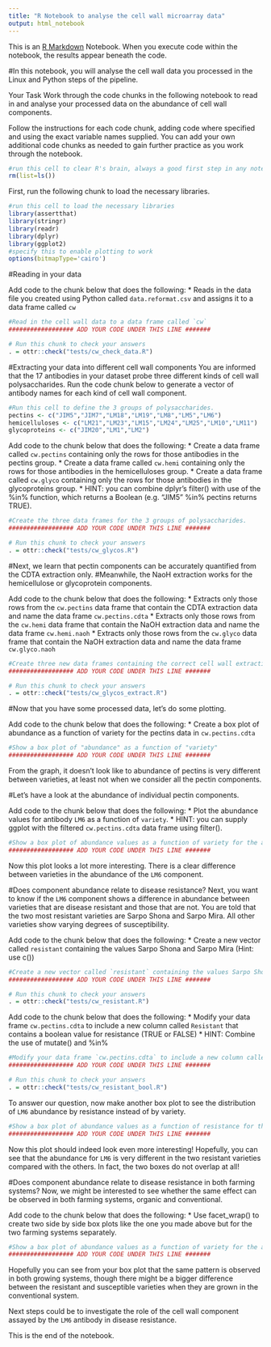 ---
title: "R Notebook to analyse the cell wall microarray data"
output: html_notebook
---

This is an [R Markdown](http://rmarkdown.rstudio.com) Notebook. 
When you execute code within the notebook, the results appear beneath the code. 

#In this notebook, you will analyse the cell wall data you processed in the Linux and Python steps of the pipeline.

Your Task
Work through the code chunks in the following notebook to read in and analyse your processed data on the abundance of cell wall components.

Follow the instructions for each code chunk, adding code where specified and using the exact variable names supplied. 
You can add your own additional code chunks as needed to gain further practice as you work through the notebook.

```{r}
#run this cell to clear R's brain, always a good first step in any notebook you write
rm(list=ls())
```

First, run the following chunk to load the necessary libraries.

```{r}
#run this cell to load the necessary libraries
library(assertthat)
library(stringr)
library(readr)
library(dplyr)
library(ggplot2)
#specify this to enable plotting to work
options(bitmapType='cairo')
```

#Reading in your data

Add code to the chunk below that does the following:
* Reads in the data file you created using Python called `data.reformat.csv` and assigns it to a data frame called `cw`
```{r}
#Read in the cell wall data to a data frame called `cw`
################## ADD YOUR CODE UNDER THIS LINE #######

```

```{r}
# Run this chunk to check your answers
. = ottr::check("tests/cw_check_data.R")
```

#Extracting your data into different cell wall components
You are informed that the 17 antibodies in your dataset probe three different kinds of cell wall polysaccharides.
Run the code chunk below to generate a vector of antibody names for each kind of cell wall component.

```{r}
#Run this cell to define the 3 groups of polysaccharides.
pectins <- c("JIM5","JIM7","LM18","LM19","LM8","LM5","LM6")
hemicelluloses <- c("LM21","LM23","LM15","LM24","LM25","LM10","LM11")
glycoproteins <- c("JIM20","LM1","LM2")
```

Add code to the chunk below that does the following:
* Create a data frame called `cw.pectins` containing only the rows for those antibodies in the pectins group.
* Create a data frame called `cw.hemi` containing only the rows for those antibodies in the hemicelluloses group.
* Create a data frame called `cw.glyco` containing only the rows for those antibodies in the glycoproteins group.
* HINT: you can combine dplyr's filter() with use of the %in% function, which returns a Boolean (e.g. "JIM5" %in% pectins returns TRUE).

```{r}
#Create the three data frames for the 3 groups of polysaccharides.
################## ADD YOUR CODE UNDER THIS LINE #######

```

```{r}
# Run this chunk to check your answers
. = ottr::check("tests/cw_glycos.R")
```

#Next, we learn that pectin components can be accurately quantified from the CDTA extraction only.
#Meanwhile, the NaoH extraction works for the hemicellulose or glycoprotein components.

Add code to the chunk below that does the following:
* Extracts only those rows from the `cw.pectins` data frame that contain the CDTA extraction data and name the data frame `cw.pectins.cdta`
* Extracts only those rows from the `cw.hemi` data frame that contain the NaOH extraction data and name the data frame `cw.hemi.naoh`
* Extracts only those rows from the `cw.glyco` data frame that contain the NaOH extraction data and name the data frame `cw.glyco.naoh`

```{r}
#Create three new data frames containing the correct cell wall extraction information
################## ADD YOUR CODE UNDER THIS LINE #######

```

```{r}
# Run this chunk to check your answers
. = ottr::check("tests/cw_glycos_extract.R")
```

#Now that you have some processed data, let's do some plotting.

Add code to the chunk below that does the following:
* Create a box plot of abundance as a function of variety for the pectins data in `cw.pectins.cdta`
```{r}
#Show a box plot of "abundance" as a function of "variety"
################## ADD YOUR CODE UNDER THIS LINE #######

```
From the graph, it doesn't look like to abundance of pectins is very different between varieties, at least not when we consider all the pectin components.

#Let's have a look at the abundance of individual pectin components.

Add code to the chunk below that does the following:
* Plot the abundance values for antibody `LM6` as a function of `variety`. 
* HINT: you can supply ggplot with the filtered `cw.pectins.cdta` data frame using filter().

```{r}
#Show a box plot of abundance values as a function of variety for the antibody `LM6`.
################## ADD YOUR CODE UNDER THIS LINE #######

```

Now this plot looks a lot more interesting. There is a clear difference between varieties in the abundance of the `LM6` component.

#Does component abundance relate to disease resistance?
Next, you want to know if the `LM6` component shows a difference in abundance between varieties that are disease resistant and those that are not.
You are told that the two most resistant varieties are Sarpo Shona and Sarpo Mira. All other varieties show varying degrees of susceptibility.

Add code to the chunk below that does the following:
* Create a new vector called `resistant` containing the values Sarpo Shona and Sarpo Mira (Hint: use c())

```{r}
#Create a new vector called `resistant` containing the values Sarpo Shona and Sarpo Mira
################## ADD YOUR CODE UNDER THIS LINE #######

```

```{r}
# Run this chunk to check your answers
. = ottr::check("tests/cw_resistant.R")
```

Add code to the chunk below that does the following:
* Modify your data frame `cw.pectins.cdta` to include a new column called `Resistant` that contains a boolean value for resistance (TRUE or FALSE) 
* HINT: Combine the use of mutate() and %in%

```{r}
#Modify your data frame `cw.pectins.cdta` to include a new column called `Resistant` that contains a boolean value for resistance
################## ADD YOUR CODE UNDER THIS LINE #######

```

```{r}
# Run this chunk to check your answers
. = ottr::check("tests/cw_resistant_bool.R")
```

To answer our question, now make another box plot to see the distribution of `LM6` abundance by resistance instead of by variety.

```{r}
#Show a box plot of abundance values as a function of resistance for the antibody `LM6`.
################## ADD YOUR CODE UNDER THIS LINE #######

```

Now this plot should indeed look even more interesting! 
Hopefully, you can see that the abundance for `LM6` is very different in the two resistant varieties compared with the others.
In fact, the two boxes do not overlap at all!

#Does component abundance relate to disease resistance in both farming systems?
Now, we might be interested to see whether the same effect can be observed in both farming systems, organic and conventional.

Add code to the chunk below that does the following:
* Use facet_wrap() to create two side by side box plots like the one you made above but for the two farming systems separately.

```{r}
#Show a box plot of abundance values as a function of variety for the antibody LM6.
################## ADD YOUR CODE UNDER THIS LINE #######

```

Hopefully you can see from your box plot that the same pattern is observed in both growing systems, though there might be a bigger difference between the
resistant and susceptible varieties when they are grown in the conventional system. 

Next steps could be to investigate the role of the cell wall component assayed by the `LM6` antibody in disease resistance.

This is the end of the notebook.











